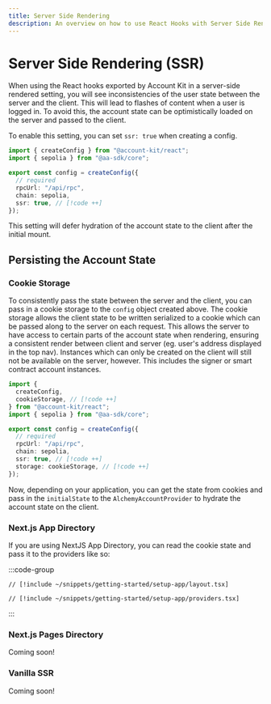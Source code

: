 ```yaml
---
title: Server Side Rendering
description: An overview on how to use React Hooks with Server Side Rendering
---
```


# Server Side Rendering (SSR)

When using the React hooks exported by Account Kit in a server-side rendered setting, you will see inconsistencies of the user state between the server and the client. This will lead to flashes of content when a user is logged in. To avoid this, the account state can be optimistically loaded on the server and passed to the client.

To enable this setting, you can set `ssr: true` when creating a config.

```ts
import { createConfig } from "@account-kit/react";
import { sepolia } from "@aa-sdk/core";

export const config = createConfig({
  // required
  rpcUrl: "/api/rpc",
  chain: sepolia,
  ssr: true, // [!code ++]
});
```

This setting will defer hydration of the account state to the client after the initial mount.

## Persisting the Account State

### Cookie Storage

To consistently pass the state between the server and the client, you can pass in a cookie storage to the `config` object created above. The cookie storage allows the client state to be written serialized to a cookie which can be passed along to the server on each request. This allows the server to have access to certain parts of the account state when rendering, ensuring a consistent render between client and server (eg. user's address displayed in the top nav). Instances which can only be created on the client will still not be available on the server, however. This includes the signer or smart contract account instances.

```ts
import {
  createConfig,
  cookieStorage, // [!code ++]
} from "@account-kit/react";
import { sepolia } from "@aa-sdk/core";

export const config = createConfig({
  // required
  rpcUrl: "/api/rpc",
  chain: sepolia,
  ssr: true, // [!code ++]
  storage: cookieStorage, // [!code ++]
});
```

Now, depending on your application, you can get the state from cookies and pass in the `initialState` to the `AlchemyAccountProvider` to hydrate the account state on the client.

### Next.js App Directory

If you are using NextJS App Directory, you can read the cookie state and pass it to the providers like so:

:::code-group

```tsx [layout.tsx]
// [!include ~/snippets/getting-started/setup-app/layout.tsx]
```

```tsx [providers.tsx]
// [!include ~/snippets/getting-started/setup-app/providers.tsx]
```

:::

### Next.js Pages Directory

Coming soon!

### Vanilla SSR

Coming soon!
